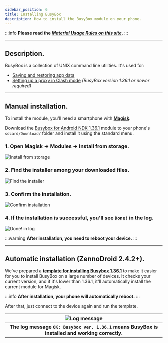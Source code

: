 ```yaml
---
sidebar_position: 6
title: Installing BusyBox
description: How to install the BusyBox module on your phone.
---
```


:::info **Please read the [*Material Usage Rules on this site*](../Disclaimer).**
:::
_______________________________________________
## Description.
BusyBox is a collection of UNIX command line utilities. It's used for:
- [Saving and restoring app data](../Android/Enterprise/App#save-app-data)
- [Setting up a proxy in Clash mode](../Android/Enterprise/setting#clash) *(BusyBox version 1.36.1 or newer required)*
_______________________________________________  
## Manual installation.
To install the module, you'll need a smartphone with [**Magisk**](https://github.com/topjohnwu/Magisk).

Download the [Busybox for Android NDK 1.36.1](https://www.dropbox.com/scl/fi/079hbifq0keal5gmu9d1i/UPDATE-Busybox.Installer.v1.36.1-ALL-signed.zip?rlkey=r76ihn7ez64lo0a2j6zq8zoph&st=h8da6r8y&dl=0) module to your phone's `sdcard/Download/` folder and install it using the standard menu.

### **1. Open Magisk → Modules → Install from storage.**
![Install from storage](./assets/BusyBox/BusyBox_pic1.png)


### **2. Find the installer among your downloaded files.**
![Find the installer](./assets/BusyBox/BusyBox_pic2.png)


### **3. Confirm the installation.**
![Confirm installation](./assets/BusyBox/BusyBox_pic3.png)

### **4. If the installation is successful, you'll see `Done!` in the log.**
![Done! in log](./assets/BusyBox/BusyBox_pic4.png)

:::warning **After installation, you need to reboot your device.**
:::
_______________________________________________ 
## Automatic installation (ZennoDroid 2.4.2+).
We've prepared a [**template for installing Busybox 1.36.1**](https://www.dropbox.com/scl/fi/s4era4cezuoykkf8ieh3r/busybox_installer.droid?rlkey=1nbwrvj4ko93jaakf6h9hxbei&st=cqy8narq&dl=0) to make it easier for you to install BusyBox on a large number of devices. It checks your current version, and if it's lower than 1.36.1, it'll automatically install the current module for Magisk.

:::info **After installation, your phone will automatically reboot.**
:::

After that, just connect to the device again and run the template.

| ![Log message](./assets/BusyBox/BusyBox_pic5.png)    | 
| :--------: | 
| **The log message `OK: Busybox ver. 1.36.1` means BusyBox is installed and working correctly.**  |